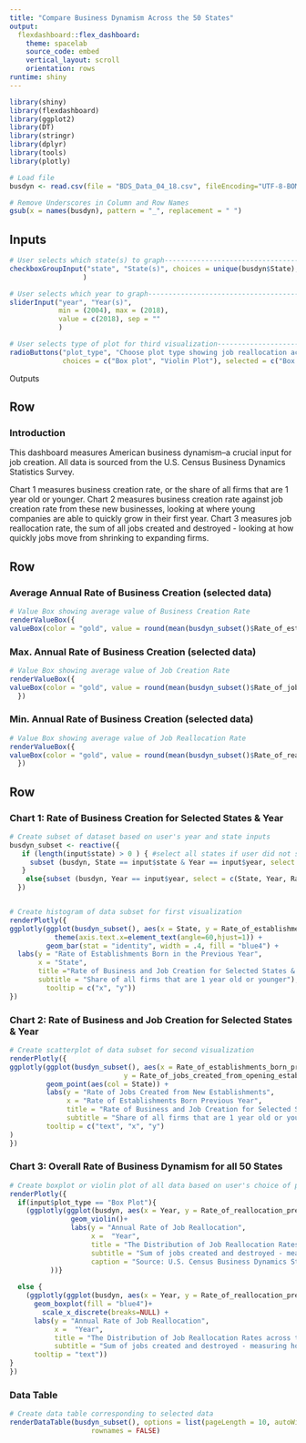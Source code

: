 ---
title: "Compare Business Dynamism Across the 50 States"
output: 
  flexdashboard::flex_dashboard:
    theme: spacelab
    source_code: embed
    vertical_layout: scroll
    orientation: rows
runtime: shiny
---

```{r setup, include=FALSE}
library(shiny)
library(flexdashboard)
library(ggplot2)
library(DT)
library(stringr)
library(dplyr)
library(tools)
library(plotly)

# Load file
busdyn <- read.csv(file = "BDS_Data_04_18.csv", fileEncoding="UTF-8-BOM")

# Remove Underscores in Column and Row Names
gsub(x = names(busdyn), pattern = "_", replacement = " ") 

```
Inputs {.sidebar}
-----------------------------------------------------------------------
```{r sidebar}
# User selects which state(s) to graph------------------------------------------
checkboxGroupInput("state", "State(s)", choices = unique(busdyn$State), inline = TRUE
                  )

# User selects which year to graph-------------------------------------------
sliderInput("year", "Year(s)",
            min = (2004), max = (2018),
            value = c(2018), sep = ""
            )

# User selects type of plot for third visualization---------------------------------------------
radioButtons("plot_type", "Choose plot type showing job reallocation across all states", 
             choices = c("Box plot", "Violin Plot"), selected = c("Box plot"))
```
Outputs


Row {data-height=175}
-----------------------------------------------------------------------
### Introduction

This dashboard measures American business dynamism--a crucial input for job creation. All data is sourced from the U.S. Census Business Dynamics Statistics Survey.

Chart 1 measures business creation rate, or the share of all firms that are 1 year old or younger. Chart 2 measures business creation rate against job creation rate from these new businesses, looking at where young companies are able to quickly grow in their first year. Chart 3 measures job reallocation rate, the sum of all jobs created and destroyed - looking at how quickly jobs move from shrinking to expanding firms.


Row {data-height=150}
-----------------------------------------------------------------------
### Average Annual Rate of Business Creation (selected data)

```{r valueboxmeanbiz}
# Value Box showing average value of Business Creation Rate
renderValueBox({
valueBox(color = "gold", value = round(mean(busdyn_subset()$Rate_of_establishments_born_prev_year), 1), "Average Annual Rate of Business Creation (selected data)", icon = NULL)   })

```

### Max. Annual Rate of Business Creation (selected data)

```{r valueboxmeanjobs}
# Value Box showing average value of Job Creation Rate
renderValueBox({
valueBox(color = "gold", value = round(mean(busdyn_subset()$Rate_of_jobs_created_from_opening_establishments_prev_year), 1), "Average Annual Rate of Job Creation at Young Firms (selected data)", icon = NULL) 
  })

```

### Min. Annual Rate of Business Creation (selected data)

```{r valueboxmeanreallocation}
# Value Box showing average value of Job Reallocation Rate
renderValueBox({
valueBox(color = "gold", value = round(mean(busdyn_subset()$Rate_of_reallocation_prev_year, 1)), "Mean Annual Rate of Job Reallocation (selected data)", icon = NULL) 
  })
```

Row {data-height=650, .tabset}
-----------------------------------------------------------------------
### Chart 1: Rate of Business Creation for Selected States & Year

```{r first plot}
# Create subset of dataset based on user's year and state inputs 
busdyn_subset <- reactive({
   if (length(input$state) > 0 ) { #select all states if user did not select any
     subset (busdyn, State == input$state & Year == input$year, select = c(State, Year, Rate_of_establishments_born_prev_year, Rate_of_jobs_created_from_opening_establishments_prev_year, Rate_of_reallocation_prev_year))
   }
    else{subset (busdyn, Year == input$year, select = c(State, Year, Rate_of_establishments_born_prev_year, Rate_of_jobs_created_from_opening_establishments_prev_year, Rate_of_reallocation_prev_year))}
  })


# Create histogram of data subset for first visualization
renderPlotly({
ggplotly(ggplot(busdyn_subset(), aes(x = State, y = Rate_of_establishments_born_prev_year)) +
           theme(axis.text.x=element_text(angle=60,hjust=1)) +
         geom_bar(stat = "identity", width = .4, fill = "blue4") +
  labs(y = "Rate of Establishments Born in the Previous Year",
       x = "State",
       title ="Rate of Business and Job Creation for Selected States & Year",
       subtitle = "Share of all firms that are 1 year old or younger"),
         tooltip = c("x", "y"))
})
```

### Chart 2: Rate of Business and Job Creation for Selected States & Year

```{r second plot}

# Create scatterplot of data subset for second visualization
renderPlotly({
ggplotly(ggplot(busdyn_subset(), aes(x = Rate_of_establishments_born_prev_year,
                            y = Rate_of_jobs_created_from_opening_establishments_prev_year, text = State)) + 
         geom_point(aes(col = State)) +
         labs(y = "Rate of Jobs Created from New Establishments",
              x = "Rate of Establishments Born Previous Year",
              title = "Rate of Business and Job Creation for Selected States & Year",
              subtitle = "Share of all firms that are 1 year old or younger and share of jobs at these firms"),
         tooltip = c("text", "x", "y") 
)
})
```

### Chart 3: Overall Rate of Business Dynamism for all 50 States

```{r third plot}
# Create boxplot or violin plot of all data based on user's choice of plot
renderPlotly({
  if(input$plot_type == "Box Plot"){
    (ggplotly(ggplot(busdyn, aes(x = Year, y = Rate_of_reallocation_prev_year)) +
               geom_violin()+
               labs(y = "Annual Rate of Job Reallocation",
                    x =  "Year",
                    title = "The Distribution of Job Reallocation Rates across the States, 2004-2018",
                    subtitle = "Sum of jobs created and destroyed - measuring how quickly jobs more from shrinking to expanding firms",
                    caption = "Source: U.S. Census Business Dynamics Statistics Survey")
          ))}
    
  else {
    (ggplotly(ggplot(busdyn, aes(x = Year, y = Rate_of_reallocation_prev_year, text = State)) +
      geom_boxplot(fill = "blue4")+
        scale_x_discrete(breaks=NULL) +
      labs(y = "Annual Rate of Job Reallocation",
           x =  "Year",
           title = "The Distribution of Job Reallocation Rates across the States, 2004-2018",
           subtitle = "Sum of jobs created and destroyed - measuring how quickly jobs more from shrinking to expanding firms"),
      tooltip = "text"))
}
})
```

### Data Table

```{r datatable}
# Create data table corresponding to selected data
renderDataTable(busdyn_subset(), options = list(pageLength = 10, autoWidth = TRUE, columnDefs = list(list(width = "8px", targets = "all"()))), 
                    rownames = FALSE)
```
